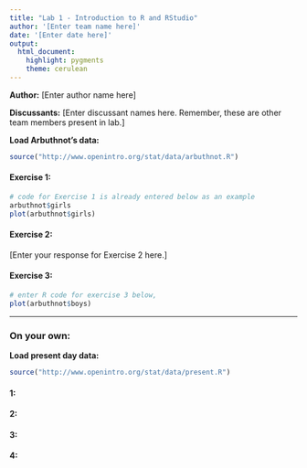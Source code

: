 ```yaml
---
title: "Lab 1 - Introduction to R and RStudio"
author: '[Enter team name here]'
date: '[Enter date here]'
output:
  html_document:
    highlight: pygments
    theme: cerulean
---
```


**Author:** [Enter author name here]

**Discussants:** [Enter discussant names here. Remember, these are other team members present in lab.]


**Load Arbuthnot's data:**
```r
source("http://www.openintro.org/stat/data/arbuthnot.R")
```

#### Exercise 1: 

```r
# code for Exercise 1 is already entered below as an example
arbuthnot$girls
plot(arbuthnot$girls)
```

#### Exercise 2:

[Enter your response for Exercise 2 here.]

#### Exercise 3:


```r
# enter R code for exercise 3 below,
plot(arbuthnot$boys)
```

* * *

### On your own:

**Load present day data:**
```r
source("http://www.openintro.org/stat/data/present.R")
```

#### 1:


#### 2:


#### 3:


#### 4:

